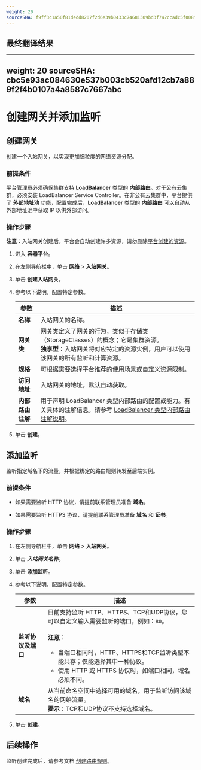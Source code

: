 ```yaml
---
weight: 20
sourceSHA: f9ff3c1a50f81dedd8207f2d6e39b0433c74681309bd3f742ccadc5f008fcd92
---
```


## 最终翻译结果

---
weight: 20
sourceSHA: cbc5e93ac084630e537b003cb520afd12cb7a889f2f4b0107a4a8587c7667abc
---

# 创建网关并添加监听

## 创建网关

创建一个入站网关，以实现更加细粒度的网络资源分配。

### 前提条件

平台管理员必须确保集群支持 **LoadBalancer** 类型的 **内部路由**。对于公有云集群，必须安装 LoadBalancer Service Controller。在非公有云集群中，平台提供了 **外部地址池** 功能，配置完成后，**LoadBalancer** 类型的 **内部路由** 可以自动从外部地址池中获取 IP 以供外部访问。

### 操作步骤

**注意**：入站网关创建后，平台会自动创建许多资源，请勿删除[平台创建的资源](./view_resource.mdx)。

1. 进入 **容器平台**。

2. 在左侧导航栏中，单击 **网络** > **入站网关**。

3. 单击 **创建入站网关**。

4. 参考以下说明，配置特定参数。

   | 参数                          | 描述                                                                                                                                                                                                                                                                                                            |
   | ----------------------------- | ------------------------------------------------------------------------------------------------------------------------------------------------------------------------------------------------------------------------------------------------------------------------------------------------------------------ |
   | **名称**                     | 入站网关的名称。                                                                                                                                                                                                                                                                                                 |
   | **网关类**                   | 网关类定义了网关的行为，类似于存储类（StorageClasses）的概念；它是集群资源。<br />**独享型**：入站网关将对应特定的资源实例，用户可以使用该网关的所有监听和计算资源。                                                                                                                                      |
   | **规格**                     | 可根据需要选择平台推荐的使用场景或自定义资源限制。                                                                                                                                                                                                                                                                 |
   | **访问地址**                 | 入站网关的地址，默认自动获取。                                                                                                                                                                                                                                                                                  |
   | **内部路由注解**             | 用于声明 LoadBalancer 类型内部路由的配置或能力。有关具体的注解信息，请参考 [LoadBalancer 类型内部路由注解说明](../service/annotation.mdx)。                                                                                                                      |

5. 单击 **创建**。

## 添加监听

监听指定域名下的流量，并根据绑定的路由规则转发至后端实例。

### 前提条件

- 如果需要监听 HTTP 协议，请提前联系管理员准备 **域名**。

- 如果需要监听 HTTPS 协议，请提前联系管理员准备 **域名** 和 **证书**。

### 操作步骤

1. 在左侧导航栏中，单击 **网络** > **入站网关**。

2. 单击 ***入站网关名称***。

3. 单击 **添加监听**。

4. 参考以下说明，配置特定参数。

   | 参数                          | 描述                                                                                                                                                                                                                                                                                                                                                                          |
   | ----------------------------- | ----------------------------------------------------------------------------------------------------------------------------------------------------------------------------------------------------------------------------------------------------------------------------------------------------------------------------------------------------------------------------------- |
   | **监听协议及端口**            | 目前支持监听 HTTP、HTTPS、TCP和UDP协议，您可以自定义输入需要监听的端口，例如：`80`。<br /><br />**注意**：<br /><ul><li>当端口相同时，HTTP、HTTPS和TCP监听类型不能共存；仅能选择其中一种协议。</li><li>使用 HTTP 或 HTTPS 协议时，如端口相同，域名必须不同。</li></ul>                                                   |
   | **域名**                     | 从当前命名空间中选择可用的域名，用于监听访问该域名的网络流量。<br />**提示**：TCP和UDP协议不支持选择域名。                                                                                                                                                                                                                                                                    |

5. 单击 **创建**。

## 后续操作

监听创建完成后，请参考文档 [创建路由规则](./create_rule.mdx)。

